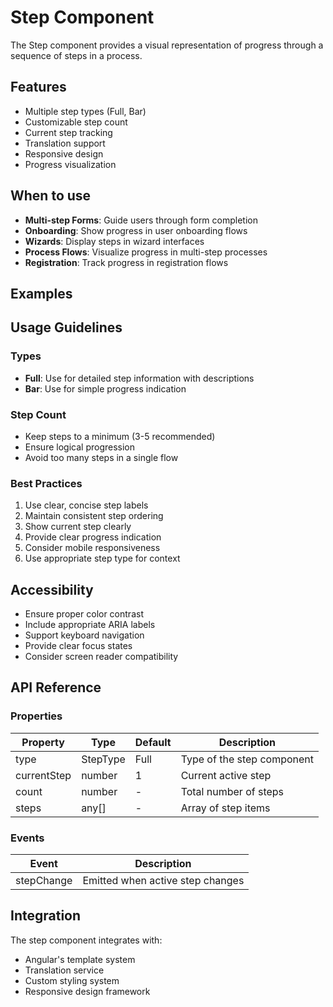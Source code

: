
<Meta of={StepStories} />

# Step Component

The Step component provides a visual representation of progress through a sequence of steps in a process.

## Features

- Multiple step types (Full, Bar)
- Customizable step count
- Current step tracking
- Translation support
- Responsive design
- Progress visualization

## When to use

- **Multi-step Forms**: Guide users through form completion
- **Onboarding**: Show progress in user onboarding flows
- **Wizards**: Display steps in wizard interfaces
- **Process Flows**: Visualize progress in multi-step processes
- **Registration**: Track progress in registration flows

## Examples

<Primary />

## Usage Guidelines

### Types
- **Full**: Use for detailed step information with descriptions
- **Bar**: Use for simple progress indication

### Step Count
- Keep steps to a minimum (3-5 recommended)
- Ensure logical progression
- Avoid too many steps in a single flow

### Best Practices
1. Use clear, concise step labels
2. Maintain consistent step ordering
3. Show current step clearly
4. Provide clear progress indication
5. Consider mobile responsiveness
6. Use appropriate step type for context

## Accessibility

- Ensure proper color contrast
- Include appropriate ARIA labels
- Support keyboard navigation
- Provide clear focus states
- Consider screen reader compatibility

## API Reference

<Controls />

### Properties

| Property | Type | Default | Description |
|----------|------|---------|-------------|
| type | StepType | Full | Type of the step component |
| currentStep | number | 1 | Current active step |
| count | number | - | Total number of steps |
| steps | any[] | - | Array of step items |

### Events

| Event | Description |
|-------|-------------|
| stepChange | Emitted when active step changes |

## Integration

The step component integrates with:
- Angular's template system
- Translation service
- Custom styling system
- Responsive design framework
